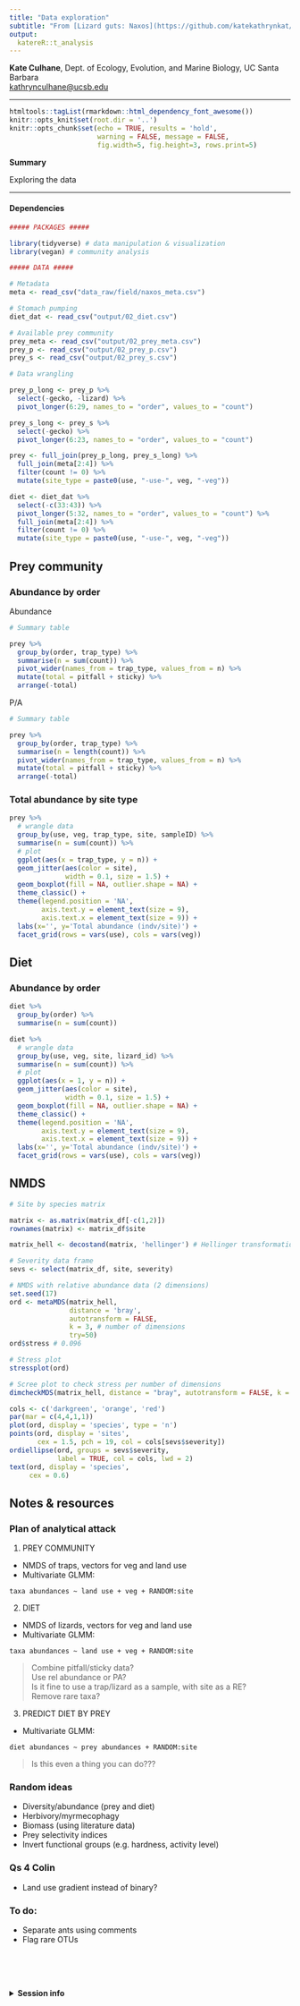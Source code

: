 ```yaml
---
title: "Data exploration"
subtitle: "From [Lizard guts: Naxos](https://github.com/katekathrynkat/lizard-guts-naxos)"
output:
  katereR::t_analysis
---
```


**Kate Culhane**, Dept. of Ecology, Evolution, and Marine Biology, UC Santa Barbara  
[kathrynculhane@ucsb.edu](kathrynculhane@ucsb.edu)
[<i class="fa fa-github"></i>](https://github.com/katekathrynkat/)
[<i class="fa fa-twitter"></i>](https://twitter.com/katekathrynkat/)

***

```r
htmltools::tagList(rmarkdown::html_dependency_font_awesome())
knitr::opts_knit$set(root.dir = '..')
knitr::opts_chunk$set(echo = TRUE, results = 'hold',
                      warning = FALSE, message = FALSE,
                      fig.width=5, fig.height=3, rows.print=5)
```

<div class = "summary">

**Summary**

Exploring the data

</div>

***

#### Dependencies

```r

##### PACKAGES #####

library(tidyverse) # data manipulation & visualization
library(vegan) # community analysis

##### DATA #####

# Metadata
meta <- read_csv("data_raw/field/naxos_meta.csv")

# Stomach pumping
diet_dat <- read_csv("output/02_diet.csv")

# Available prey community
prey_meta <- read_csv("output/02_prey_meta.csv")
prey_p <- read_csv("output/02_prey_p.csv")
prey_s <- read_csv("output/02_prey_s.csv")

```

```r

# Data wrangling

prey_p_long <- prey_p %>% 
  select(-gecko, -lizard) %>% 
  pivot_longer(6:29, names_to = "order", values_to = "count")

prey_s_long <- prey_s %>% 
  select(-gecko) %>% 
  pivot_longer(6:23, names_to = "order", values_to = "count")

prey <- full_join(prey_p_long, prey_s_long) %>% 
  full_join(meta[2:4]) %>% 
  filter(count != 0) %>% 
  mutate(site_type = paste0(use, "-use-", veg, "-veg"))

diet <- diet_dat %>% 
  select(-c(33:43)) %>% 
  pivot_longer(5:32, names_to = "order", values_to = "count") %>% 
  full_join(meta[2:4]) %>% 
  filter(count != 0) %>% 
  mutate(site_type = paste0(use, "-use-", veg, "-veg"))

```

## Prey community

### Abundance by order

Abundance

```r

# Summary table

prey %>% 
  group_by(order, trap_type) %>% 
  summarise(n = sum(count)) %>% 
  pivot_wider(names_from = trap_type, values_from = n) %>% 
  mutate(total = pitfall + sticky) %>% 
  arrange(-total)

```

P/A

```r

# Summary table

prey %>% 
  group_by(order, trap_type) %>% 
  summarise(n = length(count)) %>% 
  pivot_wider(names_from = trap_type, values_from = n) %>% 
  mutate(total = pitfall + sticky) %>% 
  arrange(-total)

```

### Total abundance by site type

```r

prey %>% 
  # wrangle data
  group_by(use, veg, trap_type, site, sampleID) %>% 
  summarise(n = sum(count)) %>% 
  # plot
  ggplot(aes(x = trap_type, y = n)) +
  geom_jitter(aes(color = site),
              width = 0.1, size = 1.5) +
  geom_boxplot(fill = NA, outlier.shape = NA) +
  theme_classic() +
  theme(legend.position = 'NA',
        axis.text.y = element_text(size = 9),
        axis.text.x = element_text(size = 9)) +
  labs(x='', y='Total abundance (indv/site)') +
  facet_grid(rows = vars(use), cols = vars(veg))

```

## Diet

### Abundance by order

```r

diet %>% 
  group_by(order) %>% 
  summarise(n = sum(count))

```

```r

diet %>% 
  # wrangle data
  group_by(use, veg, site, lizard_id) %>% 
  summarise(n = sum(count)) %>% 
  # plot
  ggplot(aes(x = 1, y = n)) +
  geom_jitter(aes(color = site),
              width = 0.1, size = 1.5) +
  geom_boxplot(fill = NA, outlier.shape = NA) +
  theme_classic() +
  theme(legend.position = 'NA',
        axis.text.y = element_text(size = 9),
        axis.text.x = element_text(size = 9)) +
  labs(x='', y='Total abundance (indv/site)') +
  facet_grid(rows = vars(use), cols = vars(veg))

```


## NMDS

```r

# Site by species matrix

matrix <- as.matrix(matrix_df[-c(1,2)])
rownames(matrix) <- matrix_df$site

matrix_hell <- decostand(matrix, 'hellinger') # Hellinger transformation

# Severity data frame
sevs <- select(matrix_df, site, severity)

```

```r

# NMDS with relative abundance data (2 dimensions)
set.seed(17)
ord <- metaMDS(matrix_hell,
               distance = 'bray',
               autotransform = FALSE,
               k = 3, # number of dimensions
               try=50)
ord$stress # 0.096

```

```r

# Stress plot
stressplot(ord)

# Scree plot to check stress per number of dimensions
dimcheckMDS(matrix_hell, distance = "bray", autotransform = FALSE, k = 10, trymax = 20)

```
    
```r

cols <- c('darkgreen', 'orange', 'red')
par(mar = c(4,4,1,1))
plot(ord, display = 'species', type = 'n')
points(ord, display = 'sites',
       cex = 1.5, pch = 19, col = cols[sevs$severity])
ordiellipse(ord, groups = sevs$severity,
            label = TRUE, col = cols, lwd = 2)
text(ord, display = 'species',
     cex = 0.6)

```

## Notes & resources

### Plan of analytical attack

1. PREY COMMUNITY

- NMDS of traps, vectors for veg and land use
- Multivariate GLMM:

`taxa abundances ~ land use + veg + RANDOM:site`

2. DIET

- NMDS of lizards, vectors for veg and land use
- Multivariate GLMM:

`taxa abundances ~ land use + veg + RANDOM:site`

> Combine pitfall/sticky data?  
Use rel abundance or PA?  
Is it fine to use a trap/lizard as a sample, with site as a RE?  
Remove rare taxa?

3. PREDICT DIET BY PREY

- Multivariate GLMM:

`diet abundances ~ prey abundances + RANDOM:site`

> Is this even a thing you can do???

### Random ideas

- Diversity/abundance (prey and diet)
- Herbivory/myrmecophagy
- Biomass (using literature data)
- Prey selectivity indices
- Invert functional groups (e.g. hardness, activity level)

### Qs 4 Colin

- Land use gradient instead of binary?

### To do: 

- Separate ants using comments
- Flag rare OTUs

<br>
<br>
<br>

<details><summary>**Session info**</summary>
```r
devtools::session_info()
```
</details>

